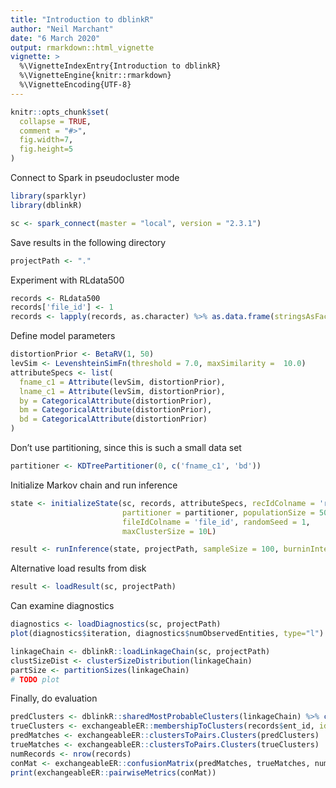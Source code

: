 ```yaml
---
title: "Introduction to dblinkR"
author: "Neil Marchant"
date: "6 March 2020"
output: rmarkdown::html_vignette
vignette: >
  %\VignetteIndexEntry{Introduction to dblinkR}
  %\VignetteEngine{knitr::rmarkdown}
  %\VignetteEncoding{UTF-8}
---
```


```r
knitr::opts_chunk$set(
  collapse = TRUE,
  comment = "#>",
  fig.width=7, 
  fig.height=5
)
```

Connect to Spark in pseudocluster mode
```r
library(sparklyr)
library(dblinkR)

sc <- spark_connect(master = "local", version = "2.3.1")
```

Save results in the following directory
```r
projectPath <- "."
```

Experiment with RLdata500
```r
records <- RLdata500
records['file_id'] <- 1
records <- lapply(records, as.character) %>% as.data.frame(stringsAsFactors = FALSE)
```

Define model parameters
```r
distortionPrior <- BetaRV(1, 50)
levSim <- LevenshteinSimFn(threshold = 7.0, maxSimilarity =  10.0)
attributeSpecs <- list(
  fname_c1 = Attribute(levSim, distortionPrior),
  lname_c1 = Attribute(levSim, distortionPrior),
  by = CategoricalAttribute(distortionPrior),
  bm = CategoricalAttribute(distortionPrior),
  bd = CategoricalAttribute(distortionPrior)
)
```

Don't use partitioning, since this is such a small data set
```r
partitioner <- KDTreePartitioner(0, c('fname_c1', 'bd'))
```

Initialize Markov chain and run inference
```r
state <- initializeState(sc, records, attributeSpecs, recIdColname = 'rec_id',
                         partitioner = partitioner, populationSize = 500L,
                         fileIdColname = 'file_id', randomSeed = 1,
                         maxClusterSize = 10L)

result <- runInference(state, projectPath, sampleSize = 100, burninInterval = 100)
```

Alternative load results from disk
```r
result <- loadResult(sc, projectPath)
```


Can examine diagnostics
```r
diagnostics <- loadDiagnostics(sc, projectPath)
plot(diagnostics$iteration, diagnostics$numObservedEntities, type="l")
```

```r
linkageChain <- dblinkR::loadLinkageChain(sc, projectPath)
clustSizeDist <- clusterSizeDistribution(linkageChain)
partSize <- partitionSizes(linkageChain)
# TODO plot
```


Finally, do evaluation
```r
predClusters <- dblinkR::sharedMostProbableClusters(linkageChain) %>% collect()
trueClusters <- exchangeableER::membershipToClusters(records$ent_id, ids = records$rec_id)
predMatches <- exchangeableER::clustersToPairs.Clusters(predClusters)
trueMatches <- exchangeableER::clustersToPairs.Clusters(trueClusters)
numRecords <- nrow(records)
conMat <- exchangeableER::confusionMatrix(predMatches, trueMatches, numRecords*(numRecords - 1)/2)
print(exchangeableER::pairwiseMetrics(conMat))
```





